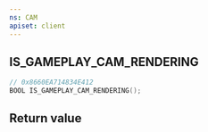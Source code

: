 ```yaml
---
ns: CAM
apiset: client
---
```

## IS_GAMEPLAY_CAM_RENDERING

```c
// 0x8660EA714834E412
BOOL IS_GAMEPLAY_CAM_RENDERING();
```



## Return value